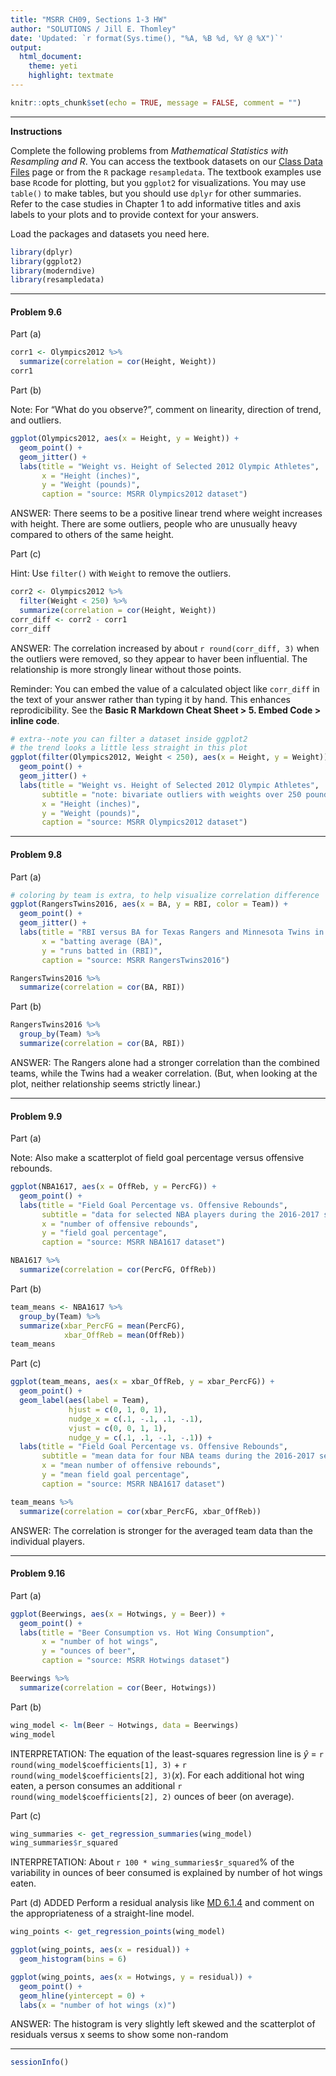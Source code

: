 ```yaml
---
title: "MSRR CH09, Sections 1-3 HW"
author: "SOLUTIONS / Jill E. Thomley"
date: 'Updated: `r format(Sys.time(), "%A, %B %d, %Y @ %X")`'
output: 
  html_document: 
    theme: yeti
    highlight: textmate
---
```


```r
knitr::opts_chunk$set(echo = TRUE, message = FALSE, comment = "")
```

***

**Instructions**

Complete the following problems from _Mathematical Statistics with Resampling and R_. You can access the textbook datasets on our [Class Data Files](https://stat-jet-asu.github.io/Datasets/DatasetList.html) page or from the `R` package `resampledata`. The textbook examples use base `R`code for plotting, but you `ggplot2` for visualizations. You may use `table()` to make tables, but you should use `dplyr` for other summaries. Refer to the case studies in Chapter 1 to add informative titles and axis labels to your plots and to provide context for your answers.

Load the packages and datasets you need here.

```r
library(dplyr)
library(ggplot2)
library(moderndive)
library(resampledata)
```


***
#### Problem 9.6

Part (a) 

```r
corr1 <- Olympics2012 %>% 
  summarize(correlation = cor(Height, Weight))
corr1
```

Part (b)

Note: For "What do you observe?", comment on linearity, direction of trend, and outliers.

```r
ggplot(Olympics2012, aes(x = Height, y = Weight)) +
  geom_point() +
  geom_jitter() +
  labs(title = "Weight vs. Height of Selected 2012 Olympic Athletes",
       x = "Height (inches)",
       y = "Weight (pounds)",
       caption = "source: MSRR Olympics2012 dataset")
```

ANSWER: There seems to be a positive linear trend where weight increases with height. There are some outliers, people who are unusually heavy compared to others of the same height.

Part (c)

Hint: Use `filter()` with `Weight` to remove the outliers.

```r
corr2 <- Olympics2012 %>% 
  filter(Weight < 250) %>% 
  summarize(correlation = cor(Height, Weight))
corr_diff <- corr2 - corr1
corr_diff
```

ANSWER: The correlation increased by about `r round(corr_diff, 3)` when the outliers were removed, so they appear to haver been influential. The relationship is more strongly linear without those points.

Reminder: You can embed the value of a calculated object like `corr_diff` in the text of your answer rather than typing it by hand. This enhances reprodicibility. See the **Basic R Markdown Cheat Sheet > 5. Embed Code > inline code**.

```r
# extra--note you can filter a dataset inside ggplot2
# the trend looks a little less straight in this plot
ggplot(filter(Olympics2012, Weight < 250), aes(x = Height, y = Weight)) +
  geom_point() +
  geom_jitter() +
  labs(title = "Weight vs. Height of Selected 2012 Olympic Athletes",
       subtitle = "note: bivariate outliers with weights over 250 pounds removed",
       x = "Height (inches)",
       y = "Weight (pounds)",
       caption = "source: MSRR Olympics2012 dataset")
```


***
#### Problem 9.8

Part (a)

```r
# coloring by team is extra, to help visualize correlation difference
ggplot(RangersTwins2016, aes(x = BA, y = RBI, color = Team)) +
  geom_point() +
  geom_jitter() +
  labs(title = "RBI versus BA for Texas Rangers and Minnesota Twins in 2016",
       x = "batting average (BA)",
       y = "runs batted in (RBI)",
       caption = "source: MSRR RangersTwins2016")

RangersTwins2016 %>% 
  summarize(correlation = cor(BA, RBI))
```

Part (b)

```r
RangersTwins2016 %>% 
  group_by(Team) %>% 
  summarize(correlation = cor(BA, RBI))
```

ANSWER: The Rangers alone had a stronger correlation than the combined teams, while the Twins had a weaker correlation. (But, when looking at the plot, neither relationship seems strictly linear.)


***
#### Problem 9.9

Part (a)

Note: Also make a scatterplot of field goal percentage versus offensive rebounds.

```r
ggplot(NBA1617, aes(x = OffReb, y = PercFG)) +
  geom_point() +
  labs(title = "Field Goal Percentage vs. Offensive Rebounds",
       subtitle = "data for selected NBA players during the 2016-2017 season",
       x = "number of offensive rebounds",
       y = "field goal percentage",
       caption = "source: MSRR NBA1617 dataset")

NBA1617 %>% 
  summarize(correlation = cor(PercFG, OffReb))
```

Part (b)

```r
team_means <- NBA1617 %>% 
  group_by(Team) %>% 
  summarize(xbar_PercFG = mean(PercFG),
            xbar_OffReb = mean(OffReb))
team_means
```

Part (c)

```r
ggplot(team_means, aes(x = xbar_OffReb, y = xbar_PercFG)) +
  geom_point() + 
  geom_label(aes(label = Team), 
             hjust = c(0, 1, 0, 1), 
             nudge_x = c(.1, -.1, .1, -.1), 
             vjust = c(0, 0, 1, 1), 
             nudge_y = c(.1, .1, -.1, -.1)) +
  labs(title = "Field Goal Percentage vs. Offensive Rebounds",
       subtitle = "mean data for four NBA teams during the 2016-2017 season",
       x = "mean number of offensive rebounds",
       y = "mean field goal percentage",
       caption = "source: MSRR NBA1617 dataset")

team_means %>% 
  summarize(correlation = cor(xbar_PercFG, xbar_OffReb))
```

ANSWER: The correlation is stronger for the averaged team data than the individual players.


***
#### Problem 9.16

Part (a)

```r
ggplot(Beerwings, aes(x = Hotwings, y = Beer)) +
  geom_point() +
  labs(title = "Beer Consumption vs. Hot Wing Consumption",
       x = "number of hot wings",
       y = "ounces of beer",
       caption = "source: MSRR Hotwings dataset")

Beerwings %>% 
  summarize(correlation = cor(Beer, Hotwings))
```

Part (b)

```r
wing_model <- lm(Beer ~ Hotwings, data = Beerwings)
wing_model
```

INTERPRETATION: The equation of the least-squares regression line is $\hat{y}$ = `r round(wing_model$coefficients[1], 3)` + `r round(wing_model$coefficients[2], 3)`($x$). For each additional hot wing eaten, a person consumes an additional `r round(wing_model$coefficients[2], 2)` ounces of beer (on average). 

Part (c)

```r
wing_summaries <- get_regression_summaries(wing_model)
wing_summaries$r_squared
```

INTERPRETATION: About `r 100 * wing_summaries$r_squared`% of the variability in ounces of beer consumed is explained by number of hot wings eaten.

Part (d) ADDED Perform a residual analysis like [MD 6.1.4](https://moderndive.com/6-regression.html#model1) and comment on the appropriateness of a straight-line model. 

```r
wing_points <- get_regression_points(wing_model)

ggplot(wing_points, aes(x = residual)) +
  geom_histogram(bins = 6)

ggplot(wing_points, aes(x = Hotwings, y = residual)) +
  geom_point() +
  geom_hline(yintercept = 0) +
  labs(x = "number of hot wings (x)")
```

ANSWER: The histogram is very slightly left skewed and the scatterplot of residuals versus x seems to show some non-random 


***

```r
sessionInfo()
```

